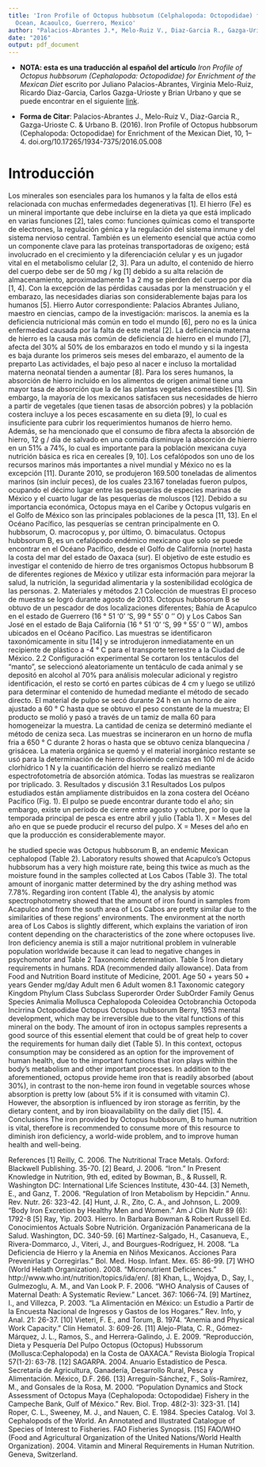 ```yaml
---
title: 'Iron Profile of Octopus hubbsotum (Celphalopoda: Octopodidae) from the Pacific
  Ocean, Acaoulco, Guerrero, Mexico'
author: "Palacios-Abrantes J.*, Melo-Ruiz V., Diaz-Garcia R., Gazga-Urioste C. & Urbano B"
date: "2016"
output: pdf_document
---
```


[^*]:Traducción del texto original

- **NOTA: esta es una traducción al español del artículo** *Iron Profile of Octopus hubbsorum (Cephalopoda: Octopodidae) for Enrichment of the Mexican Diet* escrito por Juliano Palacios-Abrantes, Virginia Melo-Ruiz, Ricardo Diaz-Garcia, Carlos Gazga-Urioste y Brian Urbano y que se puede encontrar en el siguiente [link](http://www.davidpublisher.org/index.php/Home/Article/index?id=28446.html).

- **Forma de Citar**: Palacios-Abrantes J., Melo-Ruiz V., Diaz-Garcia R., Gazga-Urioste C. & Urbano B. (2016). Iron Profile of Octopus hubbsorum (Cephalopoda: Octopodidae) for Enrichment of the Mexican Diet, 10, 1–4. doi.org/10.17265/1934-7375/2016.05.008


# Introducción 
Los minerales son esenciales para los humanos y la falta de ellos está relacionada con muchas enfermedades degenerativas [1]. El hierro (Fe) es un mineral importante que debe incluirse en la dieta ya que está implicado en varias funciones [2], tales como: funciones químicas como el transporte de electrones, la regulación génica y la regulación del sistema inmune y del sistema nervioso central. También es un elemento esencial que actúa como un componente clave para las proteínas transportadoras de oxígeno; está involucrado en el crecimiento y la diferenciación celular y es un jugador vital en el metabolismo celular [2, 3]. Para un adulto, el contenido de hierro del cuerpo debe ser de 50 mg / kg [1] debido a su alta relación de almacenamiento, aproximadamente 1 a 2 mg se pierden del cuerpo por día [1, 4]. Con la excepción de las pérdidas causadas por la menstruación y el embarazo, las necesidades diarias son considerablemente bajas para los humanos [5]. Hierro
Autor correspondiente: Palacios Abrantes Juliano, maestro en ciencias, campo de la investigación: mariscos.
la anemia es la deficiencia nutricional más común en todo el mundo [6], pero no es la única enfermedad causada por la falta de este metal [2]. La deficiencia materna de hierro es la causa más común de deficiencia de hierro en el mundo [7], afecta del 30% al 50% de los embarazos en todo el mundo y si la ingesta es baja durante los primeros seis meses del embarazo, el aumento de la preparto Las actividades, el bajo peso al nacer e incluso la mortalidad materna neonatal tienden a aumentar [8].
Para los seres humanos, la absorción de hierro incluido en los alimentos de origen animal tiene una mayor tasa de absorción que la de las plantas vegetales comestibles [1]. Sin embargo, la mayoría de los mexicanos satisfacen sus necesidades de hierro a partir de vegetales (que tienen tasas de absorción pobres) y la población costera incluye a los peces escasamente en su dieta [9], lo cual es insuficiente para cubrir los requerimientos humanos de hierro hemo. Además, se ha mencionado que el consumo de fibra afecta la absorción de hierro, 12 g / día de salvado
en una comida disminuye la absorción de hierro en un 51% a 74%, lo cual es importante para la población mexicana cuya nutrición básica es rica en cereales [9, 10].
Los cefalópodos son uno de los recursos marinos más importantes a nivel mundial y México no es la excepción [11]. Durante 2010, se produjeron 169.500 toneladas de alimentos marinos (sin incluir peces), de los cuales 23.167 toneladas fueron pulpos, ocupando el décimo lugar entre las pesquerías de especies marinas de México y el cuarto lugar de las pesquerías de moluscos [12]. Debido a su importancia económica, Octopus maya en el Caribe y Octopus vulgaris en el Golfo de México son las principales poblaciones de la pesca [11, 13].
En el Océano Pacífico, las pesquerías se centran principalmente en O. hubbsorum, O. macrocopus y, por último, O. bimaculatus. Octopus hubbsorum B, es un cefalópodo endémico mexicano que solo se puede encontrar en el Océano Pacífico, desde el Golfo de California (norte) hasta la costa del mar del estado de Oaxaca (sur).
El objetivo de este estudio es investigar el contenido de hierro de tres organismos Octopus hubbsorum B de diferentes regiones de México y utilizar esta información para mejorar la salud, la nutrición, la seguridad alimentaria y la sostenibilidad ecológica de las personas.
2. Materiales y métodos
2.1 Colección de muestras
El proceso de muestra se logró durante agosto de 2013. Octopus hubbsorum B se obtuvo de un pescador de dos localizaciones diferentes; Bahía de Acapulco en el estado de Guerrero (16 ° 51 '0' 'S, 99 ° 55' 0 '' O) y Los Cabos San José en el estado de Baja California (16 ° 51 '0' 'S, 99 ° 55' 0 '' W), ambos ubicados en el Océano Pacífico. Las muestras se identificaron taxonómicamente in situ [14] y se introdujeron inmediatamente en un recipiente de plástico a -4 ° C para el transporte terrestre a la Ciudad de México.
2.2 Configuración experimental
Se cortaron los tentáculos del "manto", se seleccionó aleatoriamente un tentáculo de cada animal y se depositó en alcohol al 70% para análisis molecular adicional y registro
identificación, el resto se cortó en partes cúbicas de 4 cm y luego se utilizó para determinar el contenido de humedad mediante el método de secado directo. El material de pulpo se secó durante 24 h en un horno de aire ajustado a 60 ° C hasta que se obtuvo el peso constante de la muestra; El producto se molió y pasó a través de un tamiz de malla 60 para homogeneizar la muestra. La cantidad de ceniza se determinó mediante el método de ceniza seca. Las muestras se incineraron en un horno de mufla fria a 650 ° C durante 2 horas o hasta que se obtuvo ceniza blanquecina / grisácea. La materia orgánica se quemó y el material inorgánico restante se usó para la determinación de hierro disolviendo cenizas en 100 ml de ácido clorhídrico 1 N y la cuantificación del hierro se realizó mediante espectrofotometría de absorción atómica. Todas las muestras se realizaron por triplicado.
3. Resultados y discusión
3.1 Resultados
Los pulpos estudiados están ampliamente distribuidos en la zona costera del Océano Pacífico (Fig. 1).
El pulpo se puede encontrar durante todo el año; sin embargo, existe un período de cierre entre agosto y octubre, por lo que la temporada principal de pesca es entre abril y julio (Tabla 1).
X = Meses del año en que se puede producir el recurso del pulpo.
X = Meses del año en que la producción es considerablemente mayor.

he studied specie was Octopus hubbsorum B, an endemic Mexican cephalopod (Table 2).
Laboratory results showed that Acapulco’s Octopus hubbsorum has a very high moisture rate, being this twice as much as the moisture found in the samples collected at Los Cabos (Table 3).
The total amount of inorganic matter determined by the dry ashing method was 7.78%. Regarding iron content (Table 4), the analysis by atomic spectrophotometry showed that the amount of iron found in samples from Acapulco and from the south area of Los Cabos are pretty similar due to the similarities of these regions’ environments. The environment at the north area of Los Cabos is slightly different, which explains the variation of iron content depending on the characteristics of the zone where octopuses live.
Iron deficiency anemia is still a major nutritional problem in vulnerable population worldwide because it can lead to negative changes in psychomotor and
Table 2 Taxonomic determination.
Table 5 Iron dietary requirements in humans. RDA (recommended daily allowance). Data from Food and Nutrition Board institute of Medicine, 2001.
 Age
50 + years 50 + years
Gender mg/day Adult men 6 Adult women 8.1
    Taxonomic category Kingdom
Phylum
Class
Subclass Superorder Order SubOrder Family Genus Species
Animalia
Mollusca
Cephalopoda
Coleoidea
Octobranchia
Octopoda
Incirrina
Octopodidae
Octopus
Octopus hubbsorum Berry, 1953
mental development, which may be irreversible due to the vital functions of this mineral on the body. The amount of iron in octopus samples represents a good source of this essential element that could be of great help to cover the requirements for human daily diet (Table 5). In this context, octopus consumption may be considered as an option for the improvement of human health, due to the important functions that iron plays within the body’s metabolism and other important processes.
In addition to the aforementioned, octopus provide heme iron that is readily absorbed (about 30%), in contrast to the non-heme iron found in vegetable sources whose absorption is pretty low (about 5% if it is consumed with vitamin C). However, the absorption is influenced by iron storage as ferritin, by the dietary content, and by iron bioavailability on the daily diet [15].
4. Conclusions
The iron provided by Octopus hubbsorum, B to human nutrition is vital, therefore is recommended to consume more of this resource to diminish iron deficiency, a world-wide problem, and to improve human health and well-being.

References
[1] Reilly, C. 2006. The Nutritional Trace Metals. Oxford: Blackwell Publishing. 35-70.
[2] Beard, J. 2006. “Iron.” In Present Knowledge in Nutrition, 9th ed, edited by Bowman, B., & Russell, R. Washington DC: International Life Sciences Institute, 430-44.
[3] Nemeth, E., and Ganz, T. 2006. “Regulation of Iron Metabolism by Hepcidin.” Annu. Rev. Nutr. 26: 323-42.
[4] Hunt, J. R., Zito, C. A., and Johnson, L. 2009. “Body Iron Excretion by Healthy Men and Women.” Am J Clin Nutr 89 (6): 1792-8
[5] Ray, Yip. 2003. Hierro. In Barbara Bowman & Robert Russell Ed. Conocimientos Actuals Sobre Nutrición. Organización Panamericana de la Salud. Washington, DC. 340-59.
[6] Martínez-Salgado, H., Casanueva, E., Rivera-Dommarco, J., Viteri, J., and Bourgues-Rodríguez, H. 2008. “La Deficiencia de Hierro y la Anemia en Niños Mexicanos. Acciones Para Prevenirlas y Corregirlas.” Bol. Med. Hosp. Infant. Mex. 65: 86-99.
[7] WHO (World Helath Organization). 2008. “Micronutrient Deficiences.” http://www.who.int/nutrition/topics/ida/en/.
[8] Khan, L., Wojdya, D., Say, I., Gulmezoglu, A. M., and
Van Look P. F. 2006. “WHO Analysis of Causes of Maternal Death: A Systematic Review.” Lancet. 367: 1066-74.
[9] Martínez, I., and Villezca, P. 2003. “La Alimentación en México: un Estudio a Partir de la Encuesta Nacional de Ingresos y Gastos de los Hogares.” Rev. Info, y Anal. 21: 26-37.
[10] Vieteri, F. E., and Torum, B. 1974. “Anemia and Physical Work Capacity.” Clin Hematol. 3: 609-26.
[11] Alejo-Plata, C. R., Gómez-Márquez, J. L., Ramos, S., and Herrera-Galindo, J. E. 2009. “Reproducción, Dieta y Pesquería Del Pulpo Octopus (Octopus) Hubssorum (Mollusca:Cephalopoda) en la Costa de OAXACA.” Revista Biología Tropical 57(1-2): 63-78.
[12] SAGARPA. 2004. Anuario Estadístico de Pesca. Secretaría de Agricultura, Ganadería, Desarrollo Rural, Pesca y Alimentación. México, D.F. 266.
[13] Arreguín-Sánchez, F., Solís-Ramírez, M., and Gonsales de la Rosa, M. 2000. “Population Dynamics and Stock Assessment of Octopus Maya (Cephalopoda: Octopodidae) Fishery in the Campeche Bank, Gulf of México.” Rev. Biol. Trop. 48(2-3): 323-31.
[14] Roper, C. L., Sweeney, M. J., and Nauen, C. E. 1984. Species Catalog. Vol 3. Cephalopods of the World. An Annotated and Illustrated Catalogue of Species of Interest to Fisheries. FAO Fisheries Synopsis.
[15] FAO/WHO (Food and Agricultural Organization of the United Nations/World Health Organization). 2004. Vitamin and Mineral Requirements in Human Nutrition. Geneva, Switzerland.

<!-- Global site tag (gtag.js) - Google Analytics -->
<head>
<script async src="https://www.googletagmanager.com/gtag/js?id=UA-105699898-3"></script>
<script>
  window.dataLayer = window.dataLayer || [];
  function gtag(){dataLayer.push(arguments);}
  gtag('js', new Date());

  gtag('config', 'UA-105699898-3');
</script>
</head>